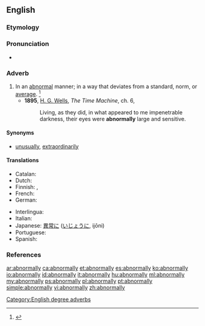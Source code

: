 ==English==

===Etymology===
{{suffix|abnormal|ly}}

===Pronunciation===
* {{a|US}} {{IPA|/æbˈnɔɹ.mə.li/}}

===Adverb===
{{en-adv}}

# In an [[abnormal]] manner; in a way that deviates from a standard, norm, or [[average]]. {{defdate|First attested in the mid 19<sup>th</sup> cnetury.}}<ref name=SOED>{{reference-book | last =| first = | authorlink =  | coauthors =  | editor =Brown, Lesley  | others =  | title = The Shorter Oxford English Dictionary | origdate =  | origyear = 1933| origmonth =  | url =  | format =  | accessdate =  | accessyear =  | accessmonth =  | edition = 5th | date =  | year =2003| month =  | publisher =Oxford University Press  | location =Oxford, UK | language =  | id =  | doi = | isbn =978-0-19-860575-7 | lccn = | ol = | pages =6| chapter =  | chapterurl =  | quote =}}</ref>
#* '''1895''', [[w:H._G._Wells|H. G. Wells]], ''The Time Machine'', ch. 6,
#*: Living, as they did, in what appeared to me impenetrable darkness, their eyes were '''abnormally''' large and sensitive.

====Synonyms====
* [[unusually]], [[extraordinarily]]

====Translations====
{{trans-top|In an abnormal manner}}
* Catalan: {{t-|ca|anormalment}}
* Dutch: {{t+|nl|abnormaal}}
* Finnish: {{t-|fi|epänormaalisti}}, {{t-|fi|epätavallisesti}}
* French: {{t+|fr|anormalement}}
* German: {{t|de|unnormal}}
{{trans-mid}}
* Interlingua: {{t|ia|anormalmente}}
* Italian: {{t-|it|anormalmente}}
* Japanese: [[異常]]に ([[いじょう]]に, ijōni)
* Portuguese: {{t-|pt|anormalmente}}
* Spanish: {{t-|es|anormalmente}}
{{trans-bottom}}

===References===
<references/>

[[Category:English degree adverbs]]

[[ar:abnormally]]
[[ca:abnormally]]
[[et:abnormally]]
[[es:abnormally]]
[[ko:abnormally]]
[[io:abnormally]]
[[id:abnormally]]
[[it:abnormally]]
[[hu:abnormally]]
[[ml:abnormally]]
[[my:abnormally]]
[[ps:abnormally]]
[[pl:abnormally]]
[[pt:abnormally]]
[[simple:abnormally]]
[[vi:abnormally]]
[[zh:abnormally]]
